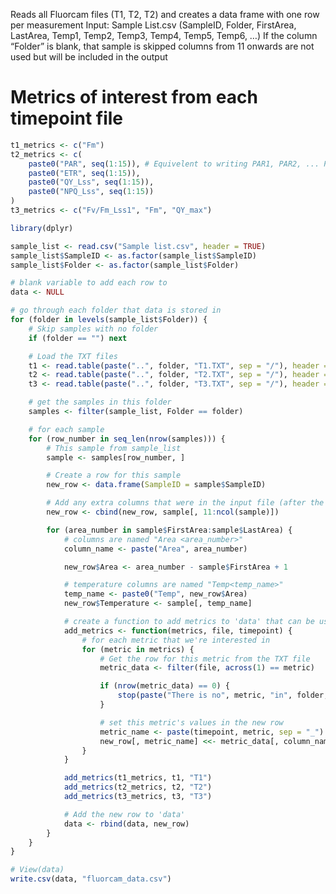 Reads all Fluorcam files (T1, T2, T2) and creates a data frame with one row per measurement
Input: Sample List.csv (SampleID, Folder, FirstArea, LastArea, Temp1, Temp2, Temp3, Temp4, Temp5, Temp6, ...)
If the column "Folder" is blank, that sample is skipped
columns from 11 onwards are not used but will be included in the output

# Metrics of interest from each timepoint file
```r
t1_metrics <- c("Fm")
t2_metrics <- c(
    paste0("PAR", seq(1:15)), # Equivelent to writing PAR1, PAR2, ... PAR15
    paste0("ETR", seq(1:15)),
    paste0("QY_Lss", seq(1:15)),
    paste0("NPQ_Lss", seq(1:15))
)
t3_metrics <- c("Fv/Fm_Lss1", "Fm", "QY_max")
```


```r
library(dplyr)

sample_list <- read.csv("Sample list.csv", header = TRUE)
sample_list$SampleID <- as.factor(sample_list$SampleID)
sample_list$Folder <- as.factor(sample_list$Folder)

# blank variable to add each row to
data <- NULL

# go through each folder that data is stored in
for (folder in levels(sample_list$Folder)) {
    # Skip samples with no folder
    if (folder == "") next

    # Load the TXT files
    t1 <- read.table(paste("..", folder, "T1.TXT", sep = "/"), header = TRUE, sep = "\t", skip = 2)
    t2 <- read.table(paste("..", folder, "T2.TXT", sep = "/"), header = TRUE, sep = "\t", skip = 2)
    t3 <- read.table(paste("..", folder, "T3.TXT", sep = "/"), header = TRUE, sep = "\t", skip = 2)

    # get the samples in this folder
    samples <- filter(sample_list, Folder == folder)

    # for each sample
    for (row_number in seq_len(nrow(samples))) {
        # This sample from sample_list
        sample <- samples[row_number, ]

        # Create a row for this sample
        new_row <- data.frame(SampleID = sample$SampleID)

        # Add any extra columns that were in the input file (after the first 11)
        new_row <- cbind(new_row, sample[, 11:ncol(sample)])

        for (area_number in sample$FirstArea:sample$LastArea) {
            # columns are named "Area <area_number>"
            column_name <- paste("Area", area_number)

            new_row$Area <- area_number - sample$FirstArea + 1

            # temperature columns are named "Temp<temp_name>"
            temp_name <- paste0("Temp", new_row$Area)
            new_row$Temperature <- sample[, temp_name]

            # create a function to add metrics to 'data' that can be used multiple times
            add_metrics <- function(metrics, file, timepoint) {
                # for each metric that we're interested in
                for (metric in metrics) {
                    # Get the row for this metric from the TXT file
                    metric_data <- filter(file, across(1) == metric)

                    if (nrow(metric_data) == 0) {
                        stop(paste("There is no", metric, "in", folder, timepoint))
                    }

                    # set this metric's values in the new row
                    metric_name <- paste(timepoint, metric, sep = "_")
                    new_row[, metric_name] <<- metric_data[, column_name]
                }
            }

            add_metrics(t1_metrics, t1, "T1")
            add_metrics(t2_metrics, t2, "T2")
            add_metrics(t3_metrics, t3, "T3")

            # Add the new row to 'data'
            data <- rbind(data, new_row)
        }
    }
}

# View(data)
write.csv(data, "fluorcam_data.csv")
```
